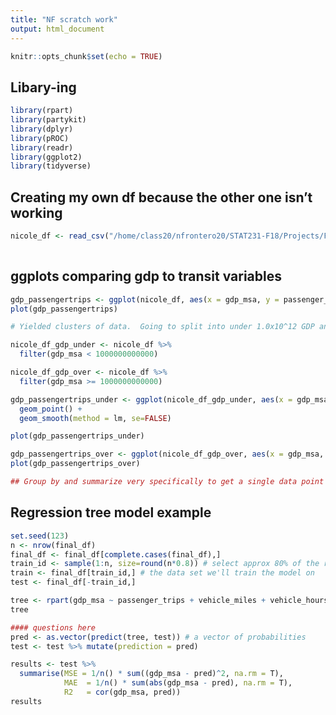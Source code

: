 ```yaml
---
title: "NF scratch work"
output: html_document
---
```


```r
knitr::opts_chunk$set(echo = TRUE)
```

## Libary-ing

```r
library(rpart)
library(partykit)
library(dplyr)
library(pROC)
library(readr)
library(ggplot2)
library(tidyverse)
```

## Creating my own df because the other one isn't working 
```r
nicole_df <- read_csv("/home/class20/nfrontero20/STAT231-F18/Projects/Final Project/final-project/final-data/FINAL_DATA.csv")
                    
```

## ggplots comparing gdp to transit variables 
```r
gdp_passengertrips <- ggplot(nicole_df, aes(x = gdp_msa, y = passenger_trips)) + geom_point()
plot(gdp_passengertrips)

# Yielded clusters of data.  Going to split into under 1.0x10^12 GDP and above that. 

nicole_df_gdp_under <- nicole_df %>% 
  filter(gdp_msa < 1000000000000)

nicole_df_gdp_over <- nicole_df %>%
  filter(gdp_msa >= 1000000000000)

gdp_passengertrips_under <- ggplot(nicole_df_gdp_under, aes(x = gdp_msa, y = passenger_trips)) +
  geom_point() +
  geom_smooth(method = lm, se=FALSE)

plot(gdp_passengertrips_under)

gdp_passengertrips_over <- ggplot(nicole_df_gdp_over, aes(x = gdp_msa, y = passenger_trips)) + geom_point()
plot(gdp_passengertrips_over)

## Group by and summarize very specifically to get a single data point for each location. 


```


## Regression tree model example
```r
set.seed(123)
n <- nrow(final_df)
final_df <- final_df[complete.cases(final_df),]
train_id <- sample(1:n, size=round(n*0.8)) # select approx 80% of the row numbers between 1 and n
train <- final_df[train_id,] # the data set we'll train the model on
test <- final_df[-train_id,]

tree <- rpart(gdp_msa ~ passenger_trips + vehicle_miles + vehicle_hours + total_stations_2017 + total_funding + federal_funding + state_funding + local_funding + other_funding, data=final_df)
tree

#### questions here
pred <- as.vector(predict(tree, test)) # a vector of probabilities
test <- test %>% mutate(prediction = pred)

results <- test %>%
  summarise(MSE = 1/n() * sum((gdp_msa - pred)^2, na.rm = T),
            MAE  = 1/n() * sum(abs(gdp_msa - pred), na.rm = T),
            R2   = cor(gdp_msa, pred))
results

```

